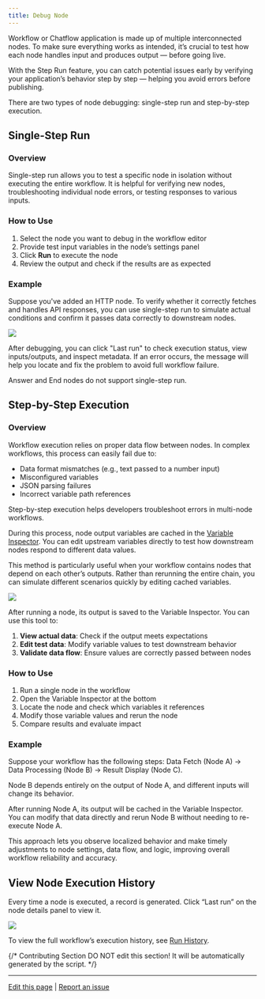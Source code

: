 ```yaml
---
title: Debug Node
---
```


Workflow or Chatflow application is made up of multiple interconnected nodes. To make sure everything works as intended, it’s crucial to test how each node handles input and produces output — before going live.

With the Step Run feature, you can catch potential issues early by verifying your application’s behavior step by step — helping you avoid errors before publishing.

There are two types of node debugging: single-step run and step-by-step execution.

## Single-Step Run

### Overview

Single-step run allows you to test a specific node in isolation without executing the entire workflow. It is helpful for verifying new nodes, troubleshooting individual node errors, or testing responses to various inputs.

### How to Use

1. Select the node you want to debug in the workflow editor  
2. Provide test input variables in the node’s settings panel  
3. Click **Run** to execute the node  
4. Review the output and check if the results are as expected

### Example

Suppose you've added an HTTP node. To verify whether it correctly fetches and handles API responses, you can use single-step run to simulate actual conditions and confirm it passes data correctly to downstream nodes.

![](https://assets-docs.dify.ai/2025/04/376c9de6f92cb7a5f97a6661c5e0e9eb.png)

After debugging, you can click "Last run" to check execution status, view inputs/outputs, and inspect metadata. If an error occurs, the message will help you locate and fix the problem to avoid full workflow failure.

<Warning>
    Answer and End nodes do not support single-step run.
</Warning>

## Step-by-Step Execution

### Overview

Workflow execution relies on proper data flow between nodes. In complex workflows, this process can easily fail due to:

- Data format mismatches (e.g., text passed to a number input)
- Misconfigured variables
- JSON parsing failures
- Incorrect variable path references

Step-by-step execution helps developers troubleshoot errors in multi-node workflows. 

During this process, node output variables are cached in the [Variable Inspector](/en/guides/workflow/debug-and-preview/variable-inspect). You can edit upstream variables directly to test how downstream nodes respond to different data values.

This method is particularly useful when your workflow contains nodes that depend on each other’s outputs. Rather than rerunning the entire chain, you can simulate different scenarios quickly by editing cached variables.

![](https://assets-docs.dify.ai/2025/06/f8656d8deeeaefeab0a8d9169f0ed2d3.png)

After running a node, its output is saved to the Variable Inspector. You can use this tool to:

1. **View actual data**: Check if the output meets expectations  
2. **Edit test data**: Modify variable values to test downstream behavior  
3. **Validate data flow**: Ensure values are correctly passed between nodes

### How to Use

1. Run a single node in the workflow
2. Open the Variable Inspector at the bottom  
3. Locate the node and check which variables it references  
4. Modify those variable values and rerun the node  
5. Compare results and evaluate impact

### Example

Suppose your workflow has the following steps: Data Fetch (Node A) → Data Processing (Node B) → Result Display (Node C).

Node B depends entirely on the output of Node A, and different inputs will change its behavior.

After running Node A, its output will be cached in the Variable Inspector. You can modify that data directly and rerun Node B without needing to re-execute Node A.

This approach lets you observe localized behavior and make timely adjustments to node settings, data flow, and logic, improving overall workflow reliability and accuracy.

## View Node Execution History

Every time a node is executed, a record is generated. Click “Last run” on the node details panel to view it.

![](https://assets-docs.dify.ai/2025/04/5ee92e6406979f5101d21865f95a86e5.png)

To view the full workflow’s execution history, see [Run History](/en/guides/workflow/debug-and-preview/history-and-logs).

{/*
Contributing Section
DO NOT edit this section!
It will be automatically generated by the script.
*/}

---

[Edit this page](https://github.com/langgenius/dify-docs/edit/main/en/guides/workflow/debug-and-preview/step-run.mdx) | [Report an issue](https://github.com/langgenius/dify-docs/issues/new?title=Documentation%20Issue%3A%20&body=%23%23%20Issue%20Description%0A%3C%21--%20Please%20briefly%20describe%20the%20issue%20you%20found%20--%3E%0A%0A%23%23%20Page%20Link%0Ahttps%3A%2F%2Fgithub.com%2Flanggenius%2Fdify-docs%2Fblob%2Fmain%2Fen/guides/workflow/debug-and-preview%2Fstep-run.mdx%0A%0A%23%23%20Suggested%20Changes%0A%3C%21--%20If%20you%20have%20specific%20suggestions%20for%20changes%2C%20please%20describe%20them%20here%20--%3E%0A%0A%3C%21--%20Thank%20you%20for%20helping%20improve%20our%20documentation%21%20--%3E)

